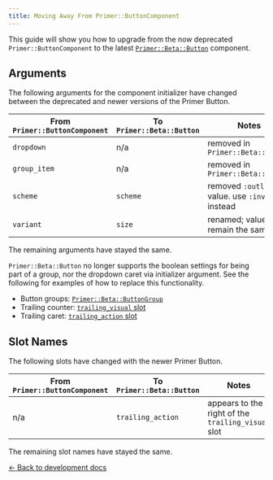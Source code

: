 ```yaml
---
title: Moving Away From Primer::ButtonComponent
---
```



This guide will show you how to upgrade from the now deprecated
`Primer::ButtonComponent` to the latest [`Primer::Beta::Button`](/components/button/rails)
component.

## Arguments

The following arguments for the component initializer have changed between the deprecated and newer versions
of the Primer Button.

| From `Primer::ButtonComponent` | To `Primer::Beta::Button` | Notes |
|--------------------------------|---------------------------|-------|
| `dropdown`   | n/a      | removed in `Primer::Beta::Button`                  |
| `group_item` | n/a      | removed in `Primer::Beta::Button`                  |
| `scheme`     | `scheme` | removed `:outline` value. use `:invisible` instead |
| `variant`    | `size`   | renamed; values remain the same                    |

The remaining arguments have stayed the same.

`Primer::Beta::Button` no longer supports the boolean settings for being part of
a group, nor the dropdown caret via initializer argument. See the following for examples of how to replace
this functionality.

* Button groups: [`Primer::Beta::ButtonGroup`](/components/beta/buttongroup)
* Trailing counter: [`trailing_visual` slot](https://primer.style/view-components/lookbook/inspect/primer/beta/button/trailing_visual)
* Trailing caret: [`trailing_action` slot](https://primer.style/view-components/lookbook/inspect/primer/beta/button/trailing_action)

## Slot Names

The following slots have changed with the newer Primer Button.

| From `Primer::ButtonComponent` | To `Primer::Beta::Button` | Notes |
|--------------------------------|---------------------------|-------|
| n/a | `trailing_action` | appears to the right of the `trailing_visual` slot |

The remaining slot names have stayed the same.

[&larr; Back to development docs](/guides/development/rails#upgrading-deprecated-components)
